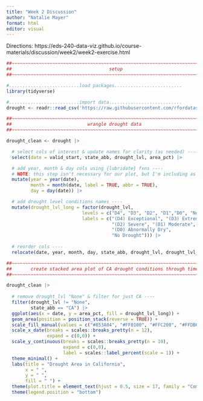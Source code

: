 ```yaml
---
title: "Week 2 Discussion"
author: "Natalie Mayer"
format: html
editor: visual
---
```


Directions: https://eds-240-data-viz.github.io/course-materials/discussion/week2/week2-exercise.html

```r
##~~~~~~~~~~~~~~~~~~~~~~~~~~~~~~~~~~~~~~~~~~~~~~~~~~~~~~~~~~~~~~~~~~~~~~~~~~~~~~
##                                    setup                                 ----
##~~~~~~~~~~~~~~~~~~~~~~~~~~~~~~~~~~~~~~~~~~~~~~~~~~~~~~~~~~~~~~~~~~~~~~~~~~~~~~

#..........................load packages.........................
library(tidyverse)

#..........................import data...........................
drought <- readr::read_csv('https://raw.githubusercontent.com/rfordatascience/tidytuesday/main/data/2021/2021-07-20/drought.csv')

##~~~~~~~~~~~~~~~~~~~~~~~~~~~~~~~~~~~~~~~~~~~~~~~~~~~~~~~~~~~~~~~~~~~~~~~~~~~~~~
##                            wrangle drought data                          ----
##~~~~~~~~~~~~~~~~~~~~~~~~~~~~~~~~~~~~~~~~~~~~~~~~~~~~~~~~~~~~~~~~~~~~~~~~~~~~~~

drought_clean <- drought |>

  # select cols of interest & update names for clarity (as needed) ----
  select(date = valid_start, state_abb, drought_lvl, area_pct) |> 

  # add year, month & day cols using {lubridate} fxns ----
  # NOTE: this step isn't necessary for our plot, but I'm including as examples of how to extract different date elements from a object of class `Date` using {lubridate} ----
  mutate(year = year(date),
         month = month(date, label = TRUE, abbr = TRUE),
         day = day(date)) |>

  # add drought level conditions names ----
  mutate(drought_lvl_long = factor(drought_lvl,
                            levels = c("D4", "D3", "D2", "D1","D0", "None"),
                            labels = c("(D4) Exceptional", "(D3) Extreme",
                                       "(D2) Severe", "(D1) Moderate", 
                                       "(D0) Abnormally Dry", 
                                       "No Drought"))) |>
  
  # reorder cols ----
  relocate(date, year, month, day, state_abb, drought_lvl, drought_lvl_long, area_pct)
```

```r
##~~~~~~~~~~~~~~~~~~~~~~~~~~~~~~~~~~~~~~~~~~~~~~~~~~~~~~~~~~~~~~~~~~~~~~~~~~~~~~
##       create stacked area plot of CA drought conditions through time     ----
##~~~~~~~~~~~~~~~~~~~~~~~~~~~~~~~~~~~~~~~~~~~~~~~~~~~~~~~~~~~~~~~~~~~~~~~~~~~~~~

drought_clean |> 
  
  # remove drought_lvl "None" & filter for just CA ----
  filter(drought_lvl != "None",
         state_abb == "CA") |>
  ggplot(aes(x = date, y = area_pct, fill = drought_lvl_long)) + 
  geom_area(position = position_stack(reverse = TRUE)) + 
  scale_fill_manual(values = c("#853A04", "#FF0100", "#FFC200", "#FFDB66", "#FEFF03")) + 
  scale_x_date(breaks = scales::breaks_pretty(n = 12), 
               expand = c(0,0)) + 
  scale_y_continuous(breaks = scales::breaks_pretty(n = 10), 
                     expand = c(0,0), 
                     label = scales::label_percent(scale = 1)) + 
  theme_minimal() +
  labs(title = "Drought Area in California", 
       x = " ", 
       y = " ", 
       fill = " ") +
  theme(plot.title = element_text(hjust = 0.5, size = 17, family = "Comic Sans MS")) +
  theme(legend.position = "bottom")
  
  

```
